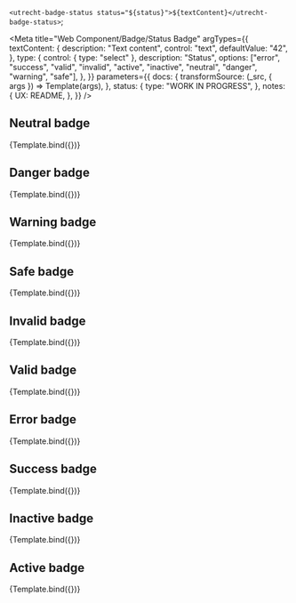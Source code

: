 <!--
@license EUPL-1.2
Copyright (c) 2021 Robbert Broersma
-->




  `<utrecht-badge-status status="${status}">${textContent}</utrecht-badge-status>`;

<Meta
  title="Web Component/Badge/Status Badge"
  argTypes={{
    textContent: {
      description: "Text content",
      control: "text",
      defaultValue: "42",
    },
    type: {
      control: { type: "select" },
      description: "Status",
      options: ["error", "success", "valid", "invalid", "active", "inactive", "neutral", "danger", "warning", "safe"],
    },
  }}
  parameters={{
    docs: {
      transformSource: (_src, { args }) => Template(args),
    },
    status: {
      type: "WORK IN PROGRESS",
    },
    notes: {
      UX: README,
    },
  }}
/>

## Neutral badge

<Canvas>
  <Story
    name="Neutral badge"
    args={{
      status: "neutral",
      textContent: "neutral",
    }}
  >
    {Template.bind({})}
  </Story>
</Canvas>

<ArgsTable story="Neutral badge" />

## Danger badge

<Canvas>
  <Story
    name="Danger badge"
    args={{
      status: "danger",
      textContent: "danger",
    }}
  >
    {Template.bind({})}
  </Story>
</Canvas>

## Warning badge

<Canvas>
  <Story
    name="Warning badge"
    args={{
      status: "warning",
      textContent: "warning",
    }}
  >
    {Template.bind({})}
  </Story>
</Canvas>

## Safe badge

<Canvas>
  <Story
    name="Safe badge"
    args={{
      status: "safe",
      textContent: "safe",
    }}
  >
    {Template.bind({})}
  </Story>
</Canvas>

## Invalid badge

<Canvas>
  <Story
    name="Invalid badge"
    args={{
      status: "invalid",
      textContent: "invalid",
    }}
  >
    {Template.bind({})}
  </Story>
</Canvas>

## Valid badge

<Canvas>
  <Story
    name="Valid badge"
    args={{
      status: "valid",
      textContent: "valid",
    }}
  >
    {Template.bind({})}
  </Story>
</Canvas>

## Error badge

<Canvas>
  <Story
    name="Error badge"
    args={{
      status: "error",
      textContent: "error",
    }}
  >
    {Template.bind({})}
  </Story>
</Canvas>

## Success badge

<Canvas>
  <Story
    name="Success badge"
    args={{
      status: "success",
      textContent: "success",
    }}
  >
    {Template.bind({})}
  </Story>
</Canvas>

## Inactive badge

<Canvas>
  <Story
    name="Inactive badge"
    args={{
      status: "inactive",
      textContent: "inactive",
    }}
  >
    {Template.bind({})}
  </Story>
</Canvas>

## Active badge

<Canvas>
  <Story
    name="Active badge"
    args={{
      status: "active",
      textContent: "active",
    }}
  >
    {Template.bind({})}
  </Story>
</Canvas>
